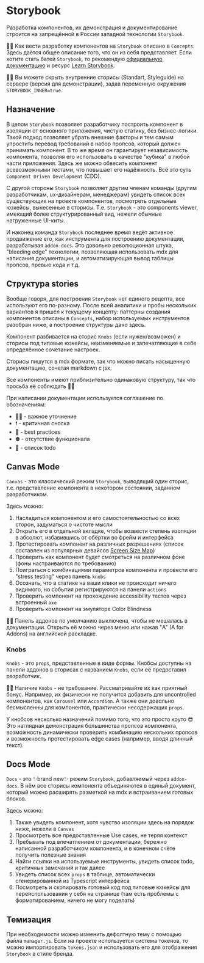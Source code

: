 
<Meta title="Styleguide / Storybook" />

# Storybook

Разработка компонентов, их демонстрация и документирование строится на запрещённой в России западной технологии `Storybook`.

☝🏿 Как вести разработку компонентов на `Storybook` описано в `Concepts`. Здесь даётся общее описание того, что он из себя представляет. Если хотите стать батей `Storybook`, то рекомендую [официальную документацию](https://storybook.js.org) и ресурс [Learn Storybook](https://www.learnstorybook.com).

☝🏿 Вы можете скрыть внутренние сторисы (Standart, Styleguide) на сервере (версия для демонстрации), задав переменную окружения `STORYBOOK_INNER=true`.

## Назначение

В целом `Storybook` позволяет разработчику построить компонент в изоляции от основного приложения, чистую статику, без бизнес-логики. Такой подход позволяет убрать внешние факторы и тем самым упростить перевод требований в набор пропсов, который должен принимать компонент. В то же время он гарантирует независимость компонента, позволяя его использовать в качестве "кубика" в любой части приложения. Здесь же можно обвесить компонент всевозможными тестами, что повышает его надёжность. Всё это суть `Component Driven Development` (CDD).

С другой стороны `Storybook` позволяет другим членам команды (другим разработчикам, ux-дизайнерам, менеджерам) увидеть список всех существующих на проекте компонентов, посмотреть отдельные юзкейсы, вынесенные в сторисы. Т.е. `Storybook` - это components viewer, имеющий более структурированный вид, нежели обычные нагруженные UI-киты.

И наконец команда `Storybook` последнее время ведёт активное продвижение его, как инструмента для построению документации, разрабатывая `addon-docs`. Это довольно революционная штука, "bleeding edge" технологии, позволяющая использовать mdx для написания документации, и автоматизирующая вывод таблицы пропсов, превью кода и т.д.

## Структура stories

Вообще говоря, для построения `Storybook` нет единого рецепта, все используют его по-разному. После всей аналитики и пробы нескольких вариантов я пришёл к текущему концепту: паттерны создания компонентов описаны в `Concepts`, набор используемых инструментов разобран ниже, а построение структуры дано здесь.

Компонент разбивается на сторис `Knobs` (если нужен/возможен) и сторисы под типовые юзкейсы, неизменяемые и запечатляющие в себе определённое сочетание настроек.

Сторисы пишутся в mdx формате, так что можно писать насыщенную документацию, сочетая markdown с jsx.

Все компоненты имеют приблизительно одинаковую структуру, так что просьба её соблюдать 🙏🏿

При написании документации используется соглашение по обозначениям:

-   ☝🏿 - важное уточнение
-   ❗️ - критичная сноска
-   🥇 - best practices
-   ⛔ - отсутствие функционала
-   📝 - список todo

## Canvas Mode

`Canvas` - это классический режим `Storybook`, выводящий один сторис, т.е. представление компонента в некотором состоянии, заданном разработчиком.

Здесь можно:

1. Насладиться компонентом и его самостоятельностью со всех сторон, задуматься о чистоте мысли
1. Открыть его в отдельной вкладке, чтобы возвести степень изоляции в абсолют, избавившись от обёртки во фрейм и интерфейса
1. Протестировать компонент на различных разрешениях (список составлен из популярных девайсов [Screen Size Map](https://www.screensizemap.com/))
1. Проверить как компонент будет смотреться на различном фоне (фоны настраиваются по требованию)
1. Поиграться с комбинациями параметров компонента и провести его "stress testing" через панель `knobs`
1. Осознать, что в статике на ваши клики не происходит ничего видимого, но события регистрируются на панели `actions`
1. Проверить компонент на прохождение accessibility тестов через встроенный `axe`
1. Проверить компонент на эмуляторе Color Blindness

☝🏿 Панель аддонов по умолчанию выключена, чтобы не мешалась в документации. Открыть её можно через меню или нажав "A" (A for Addons) на английской раскладке.

### Knobs

`Knobs` - это `props`, представленные в виде формы. Кнобсы доступны на панели аддонов в сторисах с названием `Knobs`, если её предоставил разработчик.

☝🏿 Наличие `Knobs` - не требование. Рассматривайте их как приятный бонус. Например, их физически не получится добавить для uncontrolled компонентов, как `Carousel` или `Accordion`. А также они довольно бесмысленны для компонентов, практически несодержащих `props`.

У кнобсов несколько назначений помимо того, что это просто круто 😎 Это наглядная демонстрация большинства пропсов компонента, возможность динамически проверить комбинацию нескольких пропсов и возможность протестировать edge cases (например, вводя длинный текст).

## Docs Mode

`Docs` - это ✨brand new✨ режим `Storybook`, добавляемый через `addon-docs`. В нём все сторисы компонента объединяются в единый документ, который можно расширять разметкой на mdx и встраиванием готовых блоков.

Здесь можно:

1. Также увидеть компонент, хотя чувство изоляции здесь на порядок ниже, нежели в `Canvas`
1. Просмотреть все предоставленные Use cases, не теряя контекст
1. Пребывать под впечатлением от документации, бережно написанной разработчиком компонента, и в конечном счёте получить полезные знания
1. Найти ссылки на используемые инструменты, увидеть список todo, критичных замечаний и так далее
1. Увидеть список всех `props` в таблице, автоматически сгенерированной из Typescript интерфейса
1. Посмотреть и скопировать готовый код под типовые юзкейсы для переиспользования у себя на странице (там есть проблемы с форматированием, ничего не могу поделать)

## Темизация

При необходимости можно изменить дефолтную тему с помощью файла `manager.js`. Если на проекте используется система токенов, то можно импортировать `tokens.json` и использовать его для отображения `Storybook` в стиле бренда.
